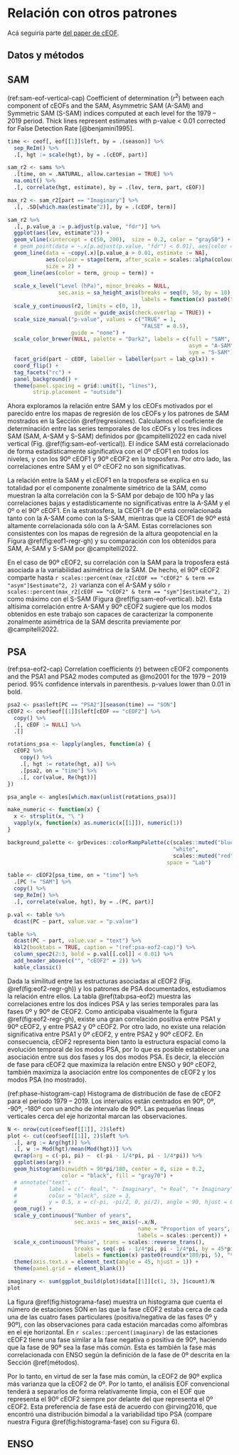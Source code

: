 # Relación con otros patrones

Acá seguiría parte [del paper de cEOF](https://github.com/eliocamp/shceof).

## Datos y métodos

## SAM

(ref:sam-eof-vertical-cap) Coefficient of determination ($r^2$) between each component of cEOFs and the SAM, Asymmetric SAM (A-SAM) and Symmetric SAM (S-SAM) indices computed at each level for the 1979 -- 2019 period. Thick lines represent estimates with p-value \< 0.01 corrected for False Detection Rate [@benjamini1995].

```r
time <- ceof[, eof[[1]]$left, by = .(season)] %>%
  sep_ReIm() %>%
  .[, hgt := scale(hgt), by = .(cEOF, part)]

sam_r2 <- sams %>%
  .[time, on = .NATURAL, allow.cartesian = TRUE] %>%
  na.omit() %>% 
  .[, correlate(hgt, estimate), by = .(lev, term, part, cEOF)]

max_r2 <- sam_r2[part == "Imaginary"] %>% 
  .[, .SD[which.max(estimate^2)], by = .(cEOF, term)]

sam_r2 %>%
  .[, p.value_a := p.adjust(p.value, "fdr")] %>% 
  ggplot(aes(lev, estimate^2)) +
  geom_vline(xintercept = c(50, 200),  size = 0.2, color = "gray50") +
  # geom_point(data = ~.x[p.adjust(p.value, "fdr") < 0.01], aes(color = term)) +
  geom_line(data = ~copy(.x)[p.value_a > 0.01, estimate := NA], 
            aes(colour = stage(term, after_scale = scales::alpha(colour, 0.5))), 
            size = 2) +
  geom_line(aes(color = term, group = term)) +
  
  scale_x_level("Level (hPa)", minor_breaks = NULL, 
                sec.axis = sa_height_axis(breaks = seq(0, 50, by = 10),
                                          labels = function(x) paste0("~", x, " km"))) +
  scale_y_continuous(r2, limits = c(0, 1), 
                     guide = guide_axis(check.overlap = TRUE)) +
  scale_size_manual("p-value", values = c("TRUE" = 1, 
                                          "FALSE" = 0.5), 
                    guide = "none") +
  scale_color_brewer(NULL, palette = "Dark2", labels = c(full = "SAM",
                                                         asym = "A-SAM",
                                                         sym = "S-SAM")) +
  facet_grid(part ~ cEOF, labeller = labeller(part = lab_cplx)) +
  coord_flip() +
  tag_facets("rc") +
  panel_background() +
  theme(panel.spacing = grid::unit(1, "lines"), 
        strip.placement = "outside")
```

Ahora exploramos la relación entre SAM y los cEOFs motivados por el parecido entre los mapas de regresión de los cEOFs y los patrones de SAM mostrados en la Sección \@ref(regresiones).
Calculamos el coeficiente de determinación entre las series temporales de los cEOFs y los tres índices SAM (SAM, A-SAM y S-SAM) definidos por @campitelli2022 en cada nivel vertical (Fig. \@ref(fig:sam-eof-vertical)).
El índice SAM está correlacionado de forma estadísticamente significativa con el 0º cEOF1 en todos los niveles, y con los 90º cEOF1 y 90º cEOF2 en la troposfera.
Por otro lado, las correlaciones entre SAM y el 0º cEOF2 no son significativas.

La relación entre la SAM y el cEOF1 en la troposfera se explica en su totalidad por el componente zonalmente simétrico de la SAM, como muestran la alta correlación con la S-SAM por debajo de 100 hPa y las correlaciones bajas y estadísticamente no significativas entre la A-SAM y el 0º o el 90º cEOF1.
En la estratosfera, la CEOF1 de 0º está correlacionada tanto con la A-SAM como con la S-SAM, mientras que la CEOF1 de 90º está altamente correlacionada sólo con la A-SAM.
Estas correlaciones son consistentes con los mapas de regresión de la altura geopotencial en la Figura \@ref(fig:eof1-regr-gh) y su comparación con los obtenidos para SAM, A-SAM y S-SAM por @campitelli2022.

En el caso de 90º cEOF2, su correlación con la SAM para la troposfera está asociada a la variabilidad asimétrica de la SAM.
De hecho, el 90º cEOF2 comparte hasta `r scales::percent(max_r2[cEOF == "cEOF2" & term == "asym"]$estimate^2, 2)` varianza con el A-SAM y sólo `r scales::percent(max_r2[cEOF == "cEOF2" & term == "sym"]$estimate^2, 2)` como máximo con el S-SAM (Figura \@ref(fig:sam-eof-vertical).
b2).
Esta altísima correlación entre A-SAM y 90º cEOF2 sugiere que los modos obtenidos en este trabajo son capaces de caracterizar la componente zonalmente asimétrica de la SAM descrita previamente por @campitelli2022.

## PSA

(ref:psa-eof2-cap) Correlation coefficients (r) between cEOF2 components and the PSA1 and PSA2 modes computed as @mo2001 for the 1979 -- 2019 period. 95% confidence intervals in parenthesis. p-values lower than 0.01 in bold.

```r
psa2 <- psa$left[PC == "PSA2"][season(time) == "SON"]
cEOF2 <- ceof$eof[[1]]$left[cEOF == "cEOF2"] %>% 
  copy() %>% 
  .[, cEOF := NULL] %>% 
  .[]

rotations_psa <- lapply(angles, function(a) {
  cEOF2 %>% 
    copy() %>% 
    .[, hgt := rotate(hgt, a)] %>% 
    .[psa2, on = "time"] %>% 
    .[, cor(value, Re(hgt))] 
}) 

psa_angle <- angles[which.max(unlist(rotations_psa))]

make_numeric <- function(x) {
  x <- strsplit(x, "\ ")
  vapply(x, function(x) as.numeric(x[[1]]), numeric(1))
}

background_palette <- grDevices::colorRampPalette(c(scales::muted("blue"),
                                                    "white",
                                                    scales::muted("red")),
                                                  space = "Lab")

table <- cEOF2[psa_time, on = "time"] %>% 
  .[PC != "SAM"] %>% 
  copy() %>% 
  sep_ReIm() %>% 
  .[, correlate(value, hgt), by = .(PC, part)] 

p.val <- table %>% 
  dcast(PC ~ part, value.var = "p.value") 

table %>% 
  dcast(PC ~ part, value.var = "text") %>% 
  kbl2(booktabs = TRUE, caption = "(ref:psa-eof2-cap)") %>%
  column_spec2(2:3, bold = p.val[[.col]] < 0.01) %>%
  add_header_above(c("", "cEOF2" = 2)) %>%
  kable_classic() 
```

Dada la similitud entre las estructuras asociadas al cEOF2 (Fig. \@ref(fig:eof2-regr-gh)) y los patrones de PSA documentados, estudiamos la relación entre ellos.
La tabla \@ref(tab:psa-eof2) muestra las correlaciones entre los dos índices PSA y las series temporales para las fases 0º y 90º de CEOF2.
Como anticipaba visualmente la figura \@ref(fig:eof2-regr-gh), existe una gran correlación positiva entre PSA1 y 90º cEOF2, y entre PSA2 y 0º cEOF2.
Por otro lado, no existe una relación significativa entre PSA1 y 0º cEOF2, y entre PSA2 y 90º cEOF2.
En consecuencia, cEOF2 representa bien tanto la estructura espacial como la evolución temporal de los modos PSA, por lo que es posible establecer una asociación entre sus dos fases y los dos modos PSA.
Es decir, la elección de fase para cEOF2 que maximiza la relación entre ENSO y 90º cEOF2, también maximiza la asociación entre los componentes de cEOF2 y los modos PSA (no mostrado).

(ref:phase-histogram-cap) Histograma de distribución de fase de cEOF2 para el periodo 1979 -- 2019. Los intervalos están centrados en 90º, 0º, -90º, -180º con un ancho de intervalo de 90º. Las pequeñas líneas verticales cerca del eje horizontal marcan las observaciones.

```r
N <- nrow(cut(ceof$eof[[1]], 2)$left)
plot <- cut(ceof$eof[[1]], 2)$left %>% 
  .[, arg := Arg(hgt)] %>% 
  .[, w := Mod(hgt)/mean(Mod(hgt))] %>% 
  qwrap(arg = c(-pi, pi) ~  c(-pi - 1/4*pi, pi - 1/4*pi)) %>% 
  ggplot(aes(arg)) +
  geom_histogram(binwidth = 90*pi/180, center = 0, size = 0.2,
                 color = "black", fill = "gray70") + 
  # annotate("text",
  #          label = c("- Real", "- Imaginary", "+ Real", "+ Imaginary"),
  #          color = "black", size = 3,
  #          y = 0.5, x = c(-pi, -pi/2, 0, pi/2), angle = 90, hjust = 0) +
  geom_rug() +
  scale_y_continuous("Number of years", 
                     sec.axis = sec_axis(~.x/N, 
                                         name = "Proportion of years", 
                                         labels = scales::percent)) +
  scale_x_continuous("Phase", trans = scales::reverse_trans(),
                     breaks = seq(-pi - 1/4*pi, pi - 1/4*pi, by = 45*pi/180),
                     labels = function(x) paste0(round(x*180/pi, 5), "º")) +
  theme(axis.text.x = element_text(angle = 45, hjust = 1)) +
  theme(panel.grid = element_blank())

imaginary <- sum(ggplot_build(plot)$data[[1]][c(1, 3), ]$count)/N
plot
```

La figura \@ref(fig:histograma-fase) muestra un histograma que cuenta el número de estaciones SON en las que la fase cEOF2 estaba cerca de cada una de las cuatro fases particulares (positiva/negativa de las fases 0º y 90º), con las observaciones para cada estación marcadas como alfombras en el eje horizontal.
En `r scales::percent(imaginary)` de las estaciones cEOF2 tiene una fase similar a la fase negativa o positiva de 90º, haciendo que la fase de 90º sea la fase más común.
Esta es también la fase más correlacionada con ENSO según la definición de la fase de 0º descrita en la Sección \@ref(métodos).

Por lo tanto, en virtud de ser la fase más común, la cEOF2 de 90º explica más varianza que la cEOF2 de 0º.
Por lo tanto, el análisis EOF convencional tenderá a separarlos de forma relativamente limpia, con el EOF que representa el 90º cEOF2 siempre por delante del que representa el 0º cEOF2.
Esta preferencia de fase está de acuerdo con @irving2016, que encontró una distribución bimodal a la variabilidad tipo PSA (compare nuestra Figura \@ref(fig:histograma-fase) con su Figura 6).

## ENSO
